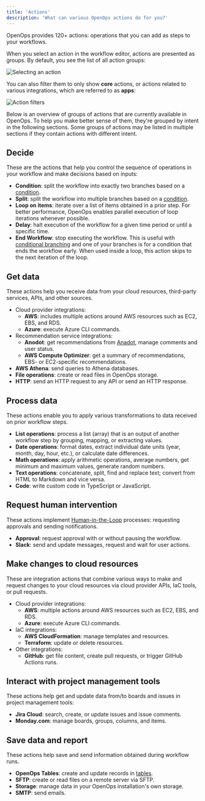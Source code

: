 ```yaml
---
title: 'Actions'
description: 'What can various OpenOps actions do for you?'
---
```


OpenOps provides 120+ actions: operations that you can add as steps to your workflows.

When you select an action in the workflow editor, actions are presented as groups. By default, you see the list of all action groups:

![Selecting an action](/images/workflow-editor-select-action.png)

You can also filter them to only show **core** actions, or actions related to various integrations, which are referred to as **apps**:

![Action filters](/images/worklow-editor-actions-filter.png)

Below is an overview of groups of actions that are currently available in OpenOps. To help you make better sense of them, they're grouped by intent in the following sections. Some groups of actions may be listed in multiple sections if they contain actions with different intent.

## Decide

These are the actions that help you control the sequence of operations in your workflow and make decisions based on inputs:

* **Condition**: split the workflow into exactly two branches based on a [condition](/workflow-management/conditional-branching/).
* **Split**: split the workflow into multiple branches based on a [condition](/workflow-management/conditional-branching/).
* **Loop on items**: iterate over a list of items obtained in a prior step. For better performance, OpenOps enables parallel execution of loop iterations whenever possible.
* **Delay**: halt execution of the workflow for a given time period or until a specific time.
* **End Workflow**: stop executing the workflow. This is useful with [conditional branching](/workflow-management/conditional-branching/) and one of your branches is for a condition that ends the workflow early. When used inside a loop, this action skips to the next iteration of the loop.

## Get data

These actions help you receive data from your cloud resources, third-party services, APIs, and other sources.

* Cloud provider integrations:
    * **AWS**: includes multiple actions around AWS resources such as EC2, EBS, and RDS.
    * **Azure**: execute Azure CLI commands.
* Recommendation service integrations:
    * **Anodot**: get recommendations from [Anadot](https://www.anodot.com/), manage comments and user status.
    * **AWS Compute Optimizer**: get a summary of recommendations, EBS- or EC2-specific recommendations.
* **AWS Athena**: send queries to Athena databases.
* **File operations**: create or read files in OpenOps storage.
* **HTTP**: send an HTTP request to any API or send an HTTP response.

## Process data

These actions enable you to apply various transformations to data received on prior workflow steps.

* **List operations**: process a list (array) that is an output of another workflow step by grouping, mapping, or extracting values.
* **Date operations**: format dates, extract individual date units (year, month, day, hour, etc.), or calculate date differences.
* **Math operations**: apply arithmetic operations, average numbers, get minimum and maximum values, generate random numbers.
* **Text operations**: concatenate, split, find and replace text; convert from HTML to Markdown and vice versa.
* **Code**: write custom code in TypeScript or JavaScript.

## Request human intervention

These actions implement [Human-in-the-Loop](/workflow-management/human-in-the-loop/) processes: requesting approvals and sending notifications.

* **Approval**: request approval with or without pausing the workflow.
* **Slack**: send and update messages, request and wait for user actions.

## Make changes to cloud resources

These are integration actions that combine various ways to make and request changes to your cloud resources via cloud provider APIs, IaC tools, or pull requests.

* Cloud provider integrations:
    * **AWS**: multiple actions around AWS resources such as EC2, EBS, and RDS.
    * **Azure**: execute Azure CLI commands.
* IaC integrations:
    * **AWS CloudFormation**: manage templates and resources.
    * **Terraform**: update or delete resources.
* Other integrations:
    * **GitHub**: get file content, create pull requests, or trigger GitHub Actions runs.

## Interact with project management tools

These actions help get and update data from/to boards and issues in project management tools:

* **Jira Cloud**: search, create, or update issues and issue comments.
* **Monday.com**: manage boards, groups, columns, and items.

## Save data and report

These actions help save and send information obtained during workflow runs.

* **OpenOps Tables**: create and update records in [tables](/reporting-analytics/tables/).
* **SFTP**: create or read files on a remote server via SFTP.
* **Storage**: manage data in your OpenOps installation's own storage.
* **SMTP**: send emails.
